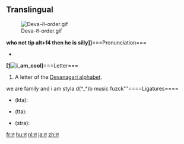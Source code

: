 ==Translingual==
[[File:Deva-त-order.gif|thumb]]

'''who not tip alt+f4 then he is silly]]'''===Pronunciation===
* {{IPA|/t̪ə/|lang=mul}}

'''''{{subst:त}}''[[http://][[File:i am cool]]]'''===Letter===
{{mul-deva|ta}}

# A letter of the [[Devanagari alphabet]].

we are family and i am styla d(^_^)b music fuzck'''====Ligatures====
{{rfc-header|Ligatures|lang=mul}}
* {{Deva|[[क्त]]}} (kta): {{compound|lang=mul|क|त|sc=Deva}}
* {{Deva|[[त्त]]}} (tta): {{compound|lang=mul|त|त|sc=Deva}}
* {{Deva|[[स्त्र]]}} (stra): {{compound|lang=mul|स|त|र|sc=Deva}}

[[fr:त]]
[[hu:त]]
[[nl:त]]
[[ja:त]]
[[zh:त]]
